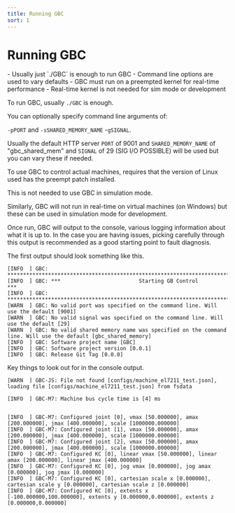 ```yaml
---
title: Running GBC
sort: 1
---
```


# Running GBC
<Tldr>
    - Usually just `./GBC` is enough to run GBC
    - Command line options are used to vary defaults
    - GBC must run on a preempted kernel for real-time performance
    - Real-time kernel is not needed for sim mode or development
</Tldr>

To run GBC, usually `./GBC` is enough.

You can optionally specify command line arguments of:

`-pPORT` and `-sSHARED_MEMORY_NAME` -`gSIGNAL`.

Usually the default HTTP server `PORT` of 9001 and `SHARED_MEMORY_NAME` of "gbc_shared_mem" and `SIGNAL` of 29 (SIG I/O POSSIBLE) will be used but you can vary these if needed.

To use GBC to control actual machines, requires that the version of Linux used has the preempt patch installed.

This is not needed to use GBC in simulation mode.

Similarly, GBC will not run in real-time on virtual machines (on Windows) but these can be used in simulation mode for development.

Once run, GBC will output to the console, various logging information about what it is up to. In the case you are having issues, picking carefully through this output is recommended as a good starting point to fault diagnosis.

The first output should look something like this.

```text
[INFO  ] GBC: **************************************************************************
[INFO  ] GBC: ***                         Starting GB Control                        ***
[INFO  ] GBC: **************************************************************************
[WARN  ] GBC: No valid port was specified on the command line. Will use the default [9001]
[WARN  ] GBC: No valid signal was specified on the command line. Will use the default [29]
[WARN  ] GBC: No valid shared memory name was specified on the command line. Will use the default [gbc_shared_memory]
[INFO  ] GBC: Software project name [GBC]
[INFO  ] GBC: Software project version [0.0.1]
[INFO  ] GBC: Release Git Tag [0.0.0]
```

Key things to look out for in the console output.


```text
[WARN  ] GBC-JS: File not found [configs/machine_el7211_test.json], loading file [configs/machine_el7211_test.json] from fsdata
```


```text
[INFO  ] GBC-M7: Machine bus cycle time is [4] ms
```


```text

[INFO  ] GBC-M7: Configured joint [0], vmax [50.000000], amax [200.000000], jmax [400.000000], scale [1000000.000000]
[INFO  ] GBC-M7: Configured joint [1], vmax [50.000000], amax [200.000000], jmax [400.000000], scale [1000000.000000]
[INFO  ] GBC-M7: Configured joint [2], vmax [50.000000], amax [200.000000], jmax [400.000000], scale [1000000.000000]
[INFO  ] GBC-M7: Configured KC [0], linear vmax [50.000000], linear amax [200.000000], linear jmax [400.000000]
[INFO  ] GBC-M7: Configured KC [0], jog vmax [0.000000], jog amax [0.000000], jog jmax [0.000000]
[INFO  ] GBC-M7: Configured KC [0], cartesian scale x [0.000000], cartesian scale y [0.000000], cartesian scale z [0.000000]
[INFO  ] GBC-M7: Configured KC [0], extents x [-100.000000,100.000000], extents y [0.000000,0.000000], extents z [0.000000,0.000000]
```
